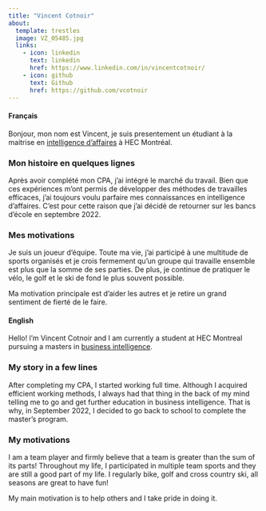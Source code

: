 ```yaml
---
title: "Vincent Cotnoir"
about: 
  template: trestles
  image: VZ_05485.jpg
  links:
    - icon: linkedin
      text: linkedin
      href: https://www.linkedin.com/in/vincentcotnoir/
    - icon: github
      text: Github
      href: https://github.com/vcotnoir
---
```


::: column-body-outset
::: panel-tabset
#### Français

Bonjour, mon nom est Vincent, je suis presentement un étudiant à la maitrise en [intelligence d'affaires](https://www.hec.ca/programmes/maitrises/maitrise-intelligence-affaires/) à HEC Montréal.

### Mon histoire en quelques lignes

Après avoir complété mon CPA, j'ai intégré le marché du travail. Bien que ces expériences m'ont permis de développer des méthodes de travailles efficaces, j'ai toujours voulu parfaire mes connaissances en intelligence d'affaires. C'est pour cette raison que j'ai décidé de retourner sur les bancs d'école en septembre 2022.

### Mes motivations

Je suis un joueur d'équipe. Toute ma vie, j'ai participé à une multitude de sports organisés et je crois fermement qu'un groupe qui travaille ensemble est plus que la somme de ses parties. De plus, je continue de pratiquer le vélo, le golf et le ski de fond le plus souvent possible.

Ma motivation principale est d'aider les autres et je retire un grand sentiment de fierté de le faire.

#### English

Hello! l'm Vincent Cotnoir and I am currently a student at HEC Montreal pursuing a masters in [business intelligence](https://www.hec.ca/programmes/maitrises/maitrise-intelligence-affaires/).

### My story in a few lines

After completing my CPA, I started working full time. Although I acquired efficient working methods, I always had that thing in the back of my mind telling me to go and get further education in business intelligence. That is why, in September 2022, I decided to go back to school to complete the master's program.

### My motivations

I am a team player and firmly believe that a team is greater than the sum of its parts! Throughout my life, I participated in multiple team sports and they are still a good part of my life. I regularly bike, golf and cross country ski, all seasons are great to have fun!

My main motivation is to help others and I take pride in doing it.
:::
:::
